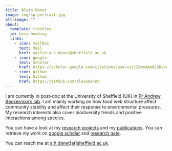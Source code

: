 ```yaml
---
title: Alain Danet
image: img/sp-portrait.jpg
alt-image: ""
about:
  template: trestles
  id: hero-heading
  links:
    - icon: mailbox
      text: Mail
      href: mailto:a.h.danet@sheffield.ac.uk
    - icon: google
      text: Scholar
      href: https://scholar.google.com/citations?user=iijI6msAAAAJ&hl=en
    - icon: github
      text: Github
      href: https://github.com/alaindanet
---
```


:::{#hero-heading}


I am currently in post-doc at the University of Sheffield (UK) in [Pr Andrew
Beckerman's lab](https://beckslab.github.io/website/). I am mainly working on
how food web structure affect community stability and affect their response to
environmental pressures. My research interests also cover biodiversity
trends and positive interactions among species.

You can have a look at my [research projects](project.html) and my
[publications](publications.html). You can retrieve my work on [google
scholar](https://scholar.google.com/citations?user=iijI6msAAAAJ&hl=en) and
[research gate](https://www.researchgate.net/profile/Alain-Danet).

You can reach me at [a.h.danet[at]sheffield.ac.uk](mailto:a.h.danet@sheffield.ac.uk).

:::

